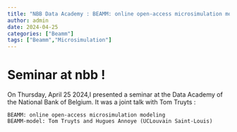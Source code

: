 ```yaml
---
title: "NBB Data Academy : BEAMM: online open-access microsimulation modeling"
author: admin
date: 2024-04-25
categories: ["Beamm"]
tags: ["Beamm","Microsimulation"]
---
```


# Seminar at nbb ! 

On Thursday, April 25 2024,I presented a seminar at the Data Academy of the National Bank of Belgium. It was a joint talk with Tom Truyts : 

    BEAMM: online open-access microsimulation modeling
    BEAMM-model: Tom Truyts and Hugues Annoye (UCLouvain Saint-Louis)